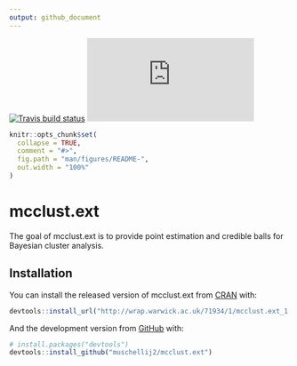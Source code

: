 ```yaml
---
output: github_document
---
```


[![Travis build status](https://travis-ci.org/muschellij2/mcclust.ext.svg?branch=master)](https://travis-ci.org/muschellij2/mcclust.ext)
[![AppVeyor build status](https://ci.appveyor.com/api/projects/status/github/muschellij2/mcclust.ext?branch=master&svg=true)](https://ci.appveyor.com/project/muschellij2/mcclust.ext)

<!-- README.md is generated from README.Rmd. Please edit that file -->

```r
knitr::opts_chunk$set(
  collapse = TRUE,
  comment = "#>",
  fig.path = "man/figures/README-",
  out.width = "100%"
)
```
# mcclust.ext

The goal of mcclust.ext is to provide point estimation and credible balls for Bayesian cluster analysis.

## Installation

You can install the released version of mcclust.ext from [CRAN](https://CRAN.R-project.org) with:

``` r
devtools::install_url("http://wrap.warwick.ac.uk/71934/1/mcclust.ext_1.0.tar.gz")
```

And the development version from [GitHub](https://github.com/) with:

``` r
# install.packages("devtools")
devtools::install_github("muschellij2/mcclust.ext")
```


